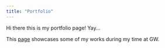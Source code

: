 ```yaml
---
title: "Portfolio"
---
```


Hi there this is my portfolio page! Yay...

This [page](https://www.linkedin.com/in/giovannarlino/) showcases some of my works during my time at GW.
